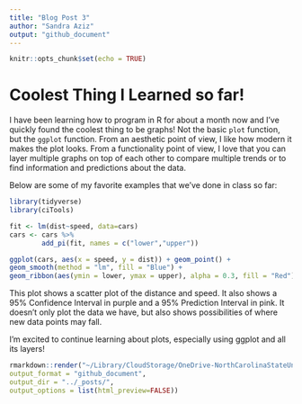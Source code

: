 ```yaml
---
title: "Blog Post 3"
author: "Sandra Aziz"
output: "github_document"
---
```


```r
knitr::opts_chunk$set(echo = TRUE)
```
# Coolest Thing I Learned so far!
I have been learning how to program in R for about a month now and I've quickly found the coolest thing to be graphs! Not the basic `plot` function, but the `ggplot` function. From an aesthetic point of view, I like how modern it makes the plot looks. From a functionality point of view, I love that you can layer multiple graphs on top of each other to compare multiple trends or to find information and predictions about the data.  

Below are some of my favorite examples that we've done in class so far:  

```r
library(tidyverse)
library(ciTools)

fit <- lm(dist~speed, data=cars)
cars <- cars %>% 
        add_pi(fit, names = c("lower","upper"))

ggplot(cars, aes(x = speed, y = dist)) + geom_point() +
geom_smooth(method = "lm", fill = "Blue") +
geom_ribbon(aes(ymin = lower, ymax = upper), alpha = 0.3, fill = "Red") + ggtitle("Scatter Plot with 95% PI & 95% CI")
```

This plot shows a scatter plot of the distance and speed. It also shows a 95% Confidence Interval in purple and a 95% Prediction Interval in pink. It doesn't only plot the data we have, but also shows possibilities of where new data points may fall.  

I'm excited to continue learning about plots, especially using ggplot and all its layers!  

```r
rmarkdown::render("~/Library/CloudStorage/OneDrive-NorthCarolinaStateUniversity/NCSU/Summer2023/ST 558/saziz12.github.io/_Rmd/2023-06-08-blog-post-2.Rmd",
output_format = "github_document", 
output_dir = "../_posts/",
output_options = list(html_preview=FALSE))
```